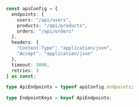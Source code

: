 ```typescript
 const apiConfig = {
   endpoints: {
     users: "/api/users",
     products: "/api/products",
     orders: "/api/orders"
   },
   headers: {
     "Content-Type": "application/json",
     "Accept": "application/json"
   },
   timeout: 5000,
   retries: 3
 } as const;

 type ApiEndpoints = typeof apiConfig.endpoints;

 type EndpointKeys = keyof ApiEndpoints;
```